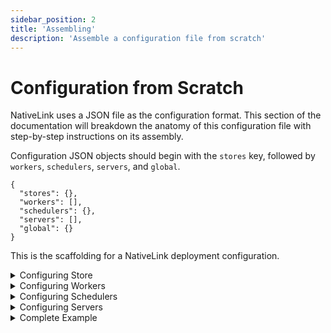 ```yaml
---
sidebar_position: 2
title: 'Assembling'
description: 'Assemble a configuration file from scratch'
---
```


# Configuration from Scratch

NativeLink uses a JSON file as the configuration format. This section of the
documentation will breakdown the anatomy of this configuration file with step-by-step instructions on its assembly.

Configuration JSON objects should begin with the `stores` key, followed by `workers`, `schedulers`, `servers`, and `global`.


```json5
{
  "stores": {},
  "workers": [],
  "schedulers": {},
  "servers": [],
  "global": {}
}
```

This is the scaffolding for a NativeLink deployment configuration.


<details>
  <summary>Configuring Store</summary>

### Store Name

The value of `stores` includes top-level keys, which are user supplied names stores. The following example, defines the `AC_MAIN_STORE`.

```json5
{
  "stores": {
    "AC_MAIN_STORE": {}
  },
  "workers": [],
  "schedulers": {},
  "servers": [],
  "global": {},
}
```

### Store Type

Once the store has been named and its object exists,
the next key is the type of store. The options are `filesystem`, `memory`, `compression`, `dedup`, `fast_slow`, `verify`, and `experimental_s3_store`.

```json5
{
  "stores": {
    "AC_MAIN_STORE": {
        "filesystem": {}
    }
  },
  "workers": [],
  "schedulers": {},
  "servers": [],
  "global": {},
}
```

### Store Options

The contents of the object here must include `content_path`, `temp_path`, and an embedded JSON object, `eviction_policy`, which specifies the value of `max_bytes` for the store.

```json5
{
  "stores": {
    "AC_MAIN_STORE": {
      "filesystem": {
        "content_path": "/tmp/nativelink/data/content_path-index",
        "temp_path": "/tmp/nativelink/data/tmp_path-index",
        "eviction_policy": {
          // 500mb.
          "max_bytes": 500000000,
        }
      }
    }
  },
  "workers": [],
  "schedulers": {},
  "servers": [],
  "global": {},
}
```
</details>


<details>
  <summary>Configuring Workers </summary>

### Worker Array

The value of `workers` includes a top level array that embeds the worker metadata. This array always begins with the `local` object, which is the only item permitted at this time.

```json5
{
  "stores": {},
  "workers": [{
    "local": {}
  }],
  "schedulers": {},
  "servers": [],
  "global": {},
}
```

### Local Worker Object Members

The Local object has five components, `worker_api_endpoint`, `cas_fast_slow_store`, `upload_action_results`,`work_directory`, and `platform_properties`.

```json5
{
  "stores": {},
  "workers": [{
    "local": {
      "worker_api_endpoint": {
        "uri": "grpc://127.0.0.1:50061",
      },
      "cas_fast_slow_store": "WORKER_FAST_SLOW_STORE",
      "upload_action_result": {
        "ac_store": "AC_MAIN_STORE",
      },
      "work_directory": "/tmp/nativelink/work",
      "platform_properties": {
        "cpu_count": {
          "values": ["16"],
        },
        "memory_kb": {
          "values": ["500000"],
        },
        "network_kbps": {
          "values": ["100000"],
        },
        "cpu_arch": {
          "values": ["x86_64"],
        },
        "OSFamily": {
          "values": [""]
        },
        "container-image": {
          "values": [""]
        },
      }
    }
  }],
  "schedulers": {},
  "servers": [],
  "global": {},
}
```
</details>


<details>
  <summary>Configuring Schedulers </summary>

  ### Scheduler Name

The value of `schedulers` includes top-level keys, which are the user-supplied names of the schedulers. The following example, defines the `MAIN_SCHEDULER`.

```json5
{
  "stores": {},
  "workers": {},
  "schedulers": {
    "MAIN_SCHEDULER": {}
  },
  "servers": [],
  "global": {},
}
```

### Scheduler Type

Once the scheduler has been named and its object exists,
the next key is the type of scheduler. The options are `simple`, `action_scheduler`, `grpc_scheduler`, `property_modifier_scheduler`, and `worker_scheduler`.

```json5
{
  "stores": {},
  "workers": {},
  "schedulers": {
    "MAIN_SCHEDULER": {
      "simple": {}
    },
  }
}
```

### Scheduler Options

The contents of the scheduler type object defines the options. For a list of options see the documentation. See the example below.

```json5
{
  "stores": {},
  "workers": {},
  "schedulers": {
    "MAIN_SCHEDULER": {
      "simple": {
        "supported_platform_properties": {
          "cpu_count": "minimum",
          "memory_kb": "minimum",
          "network_kbps": "minimum",
          "disk_read_iops": "minimum",
          "disk_read_bps": "minimum",
          "disk_write_iops": "minimum",
          "disk_write_bps": "minimum",
          "shm_size": "minimum",
          "gpu_count": "minimum",
          "gpu_model": "exact",
          "cpu_vendor": "exact",
          "cpu_arch": "exact",
          "cpu_model": "exact",
          "kernel_version": "exact",
          "OSFamily": "priority",
          "container-image": "priority",
        }
      }
    }
  },
  "servers": [],
  "global": {},
}
```

</details>

<details>
  <summary>Configuring Servers</summary>

  ### Servers

The `servers` configuration object is an array, with two objects, `public`, and `private_workers_servers`.

```json5
{
  "stores": {},
  "workers": {},
  "schedulers": {},
  "servers": [{
    "name": "public"
  },{
    "name": "private_workers_servers"
  }],
  "global": {},
}
```

 ### Public Server

The `public` server consists of a `listener` object and a `services` object. The `listener` object is one level of depth and includes an `http` with a `socket address`. The `services` server consists of a `cas`, an `ac`, the `execution`, `capabilities`, and `bytestream`.

```json5
{
  "stores": {},
  "workers": {},
  "schedulers": {},
  "servers": [{
    "name": "public",
    "listener": {
      "http": {
        "socket_address": "0.0.0.0:50051"
      }
    },
    "services": {
      "cas": {
        "main": {
          "cas_store": "WORKER_FAST_SLOW_STORE"
        }
      },
      "ac": {
        "main": {
          "ac_store": "AC_MAIN_STORE"
        }
      },
      "execution": {
        "main": {
          "cas_store": "WORKER_FAST_SLOW_STORE",
          "scheduler": "MAIN_SCHEDULER",
        }
      },
      "capabilities": {
        "main": {
          "remote_execution": {
            "scheduler": "MAIN_SCHEDULER",
          }
        }
      },
      "bytestream": {
        "cas_stores": {
          "main": "WORKER_FAST_SLOW_STORE",
        }
      }
    },
  },{
    "name": "private_workers_servers"
  }],
  "global": {},
}
```

 ### Private Server

 > ⚠️ _WARNING_: A private server shouldn't be exposed to the public. ⚠️

 The `private` server consists of a `listener` object and a `services` object. The `listener` object is one level and includes an `http` with a `socket address`. The `services` server consists of an `experimental_prometheus` object with a `path` field, a `worker_api` object with `scheduler_field`, and an `admin` object.

```json5
 {
  "stores": {},
  "workers": {},
  "schedulers": {},
  "servers": [{
    "name": "public",
    "listener": {
      "http": {
        "socket_address": "0.0.0.0:50051"
      }
    },
    "services": {
      "cas": {
        "main": {
          "cas_store": "WORKER_FAST_SLOW_STORE"
        }
      },
      "ac": {
        "main": {
          "ac_store": "AC_MAIN_STORE"
        }
      },
      "execution": {
        "main": {
          "cas_store": "WORKER_FAST_SLOW_STORE",
          "scheduler": "MAIN_SCHEDULER",
        }
      },
      "capabilities": {
        "main": {
          "remote_execution": {
            "scheduler": "MAIN_SCHEDULER",
          }
        }
      },
      "bytestream": {
        "cas_stores": {
          "main": "WORKER_FAST_SLOW_STORE",
        }
      }
    },
  },{
    "name": "private_workers_servers",
    "listener": {
      "http": {
        "socket_address": "0.0.0.0:50061"
      }
    },
    "services": {
      "experimental_prometheus": {
        "path": "/metrics"
      },
      // Note: This should be served on a different port, because it has
      // a different permission set than the other services.
      // In other words, this service is a backend api. The ones above
      // are a frontend api.
      "worker_api": {
        "scheduler": "MAIN_SCHEDULER",
      },
      "admin": {},
      "health": {},
    }
  }],
  "global": {},
}
```

*`global`* is a single-level object and can be added at the end as the configuration object for file descriptors.

```json5
 "global": {
    "max_open_files": 512
  }
```

</details>

<details>
  <summary>Complete Example </summary>

  Below, you will find a fully tested example that you can also find in [basic_cas.json](https://github.com/TraceMachina/nativelink/blob/main/nativelink-config/examples/basic_cas.json)

```json5

{
  "stores": {
    "AC_MAIN_STORE": {
      "filesystem": {
        "content_path": "/tmp/nativelink/data-worker-test/content_path-ac",
        "temp_path": "/tmp/nativelink/data-worker-test/tmp_path-ac",
        "eviction_policy": {
          // 1gb.
          "max_bytes": 1000000000,
        }
      }
    },
    "WORKER_FAST_SLOW_STORE": {
      "fast_slow": {
        // "fast" must be a "filesystem" store because the worker uses it to make
        // hardlinks on disk to a directory where the jobs are running.
        "fast": {
          "filesystem": {
            "content_path": "/tmp/nativelink/data-worker-test/content_path-cas",
            "temp_path": "/tmp/nativelink/data-worker-test/tmp_path-cas",
            "eviction_policy": {
              // 10gb.
              "max_bytes": 10000000000,
            }
          }
        },
        "slow": {
          /// Discard data.
          /// This example usage has the CAS and the Worker live in the same place,
          /// so they share the same underlying CAS. Since workers require a fast_slow
          /// store, we use the fast store as our primary data store, and the slow store
          /// is just a noop, since there's no shared storage in this config.
          "noop": {}
        }
      }
    }
  },
  "schedulers": {
    "MAIN_SCHEDULER": {
      "simple": {
        "supported_platform_properties": {
          "cpu_count": "minimum",
          "memory_kb": "minimum",
          "network_kbps": "minimum",
          "disk_read_iops": "minimum",
          "disk_read_bps": "minimum",
          "disk_write_iops": "minimum",
          "disk_write_bps": "minimum",
          "shm_size": "minimum",
          "gpu_count": "minimum",
          "gpu_model": "exact",
          "cpu_vendor": "exact",
          "cpu_arch": "exact",
          "cpu_model": "exact",
          "kernel_version": "exact",
          "OSFamily": "priority",
          "container-image": "priority",
          // Example of how to set which docker images are available and set
          // them in the platform properties.
          // "docker_image": "priority",
        }
      }
    }
  },
  "workers": [{
    "local": {
      "worker_api_endpoint": {
        "uri": "grpc://127.0.0.1:50061",
      },
      "cas_fast_slow_store": "WORKER_FAST_SLOW_STORE",
      "upload_action_result": {
        "ac_store": "AC_MAIN_STORE",
      },
      "work_directory": "/tmp/nativelink/work",
      "platform_properties": {
        "cpu_count": {
          "values": ["16"],
        },
        "memory_kb": {
          "values": ["500000"],
        },
        "network_kbps": {
          "values": ["100000"],
        },
        "cpu_arch": {
          "values": ["x86_64"],
        },
        "OSFamily": {
          "values": [""]
        },
        "container-image": {
          "values": [""]
        },
        // Example of how to set which docker images are available and set
        // them in the platform properties.
        // "docker_image": {
        //   "query_cmd": "docker images --format {{.Repository}}:{{.Tag}}",
        // }
      }
    }
  }],
  "servers": [{
    "name": "public",
    "listener": {
      "http": {
        "socket_address": "0.0.0.0:50051"
      }
    },
    "services": {
      "cas": {
        "main": {
          "cas_store": "WORKER_FAST_SLOW_STORE"
        }
      },
      "ac": {
        "main": {
          "ac_store": "AC_MAIN_STORE"
        }
      },
      "execution": {
        "main": {
          "cas_store": "WORKER_FAST_SLOW_STORE",
          "scheduler": "MAIN_SCHEDULER",
        }
      },
      "capabilities": {
        "main": {
          "remote_execution": {
            "scheduler": "MAIN_SCHEDULER",
          }
        }
      },
      "bytestream": {
        "cas_stores": {
          "main": "WORKER_FAST_SLOW_STORE",
        }
      }
    }
  }, {
    "name": "private_workers_servers",
    "listener": {
      "http": {
        "socket_address": "0.0.0.0:50061"
      }
    },
    "services": {
      "experimental_prometheus": {
        "path": "/metrics"
      },
      // Note: This should be served on a different port, because it has
      // a different permission set than the other services.
      // In other words, this service is a backend api. The ones above
      // are a frontend api.
      "worker_api": {
        "scheduler": "MAIN_SCHEDULER",
      },
      "admin": {}
    }
  }],
  "global": {
    "max_open_files": 512
  }
}
```

</details>
